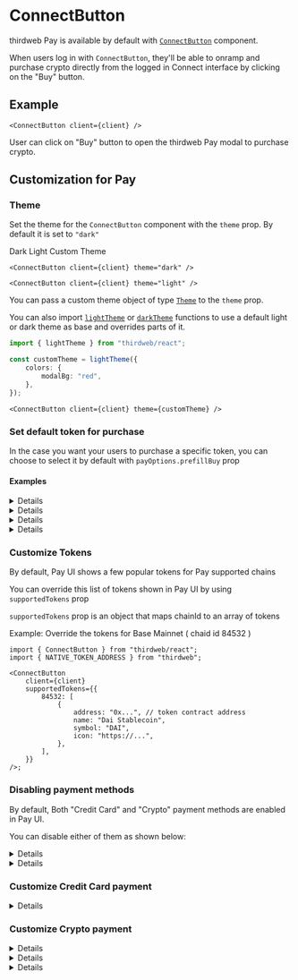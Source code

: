 
# ConnectButton

thirdweb Pay is available by default with [`ConnectButton`](/typescript/v5/react/components/ConnectButton) component.

When users log in with `ConnectButton`, they'll be able to onramp and purchase crypto directly from the logged in Connect interface by clicking on the "Buy" button.

## Example

```tsx
<ConnectButton client={client} />
```

<Steps>

<Step title="Details Modal of ConnectButton">

User can click on "Buy" button to open the thirdweb Pay modal to purchase crypto.

<DocImage src={connectButtonImage} />

</Step>

<Step title="thirdweb Pay UI">
	<DocImage src={buyModalImage} />
</Step>

</Steps>

## Customization for Pay

### Theme

Set the theme for the `ConnectButton` component with the `theme` prop. By default it is set to `"dark"`

<Tabs defaultValue="tab-1">
	<TabsList>
		<TabsTrigger value="tab-1"> Dark </TabsTrigger>
		<TabsTrigger value="tab-2"> Light </TabsTrigger>
		<TabsTrigger value="tab-3"> Custom Theme </TabsTrigger>
	</TabsList>
	<TabsContent value="tab-1">

```tsx
<ConnectButton client={client} theme="dark" />
```

<DocImage src={buyModalImage} />

</TabsContent>

<TabsContent value="tab-2">

```tsx
<ConnectButton client={client} theme="light" />
```

<DocImage src={buyModalImageLight} />

</TabsContent>

<TabsContent value="tab-3">

You can pass a custom theme object of type [`Theme`](/references/typescript/v5/Theme) to the `theme` prop.

You can also import [`lightTheme`](/references/typescript/v5/lightTheme)
or [`darkTheme`](/references/typescript/v5/darkTheme)
functions to use a default light or dark theme as base and overrides parts of it.

```ts
import { lightTheme } from "thirdweb/react";

const customTheme = lightTheme({
	colors: {
		modalBg: "red",
	},
});
```

```tsx
<ConnectButton client={client} theme={customTheme} />
```

</TabsContent>

</Tabs>

### Set default token for purchase

In the case you want your users to purchase a specific token, you can choose to select it by default with `payOptions.prefillBuy` prop

#### Examples

<Details summary="Set an ERC-20 token" >

Example: Set USDC on polygon as default token for purchase

```tsx
import { polygon } from "thirdweb/chains";

<ConnectButton
	client={client}
	detailsModal={{
		payOptions: {
			prefillBuy: {
				token: {
					address: "0x3c499c542cEF5E3811e1192ce70d8cC03d5c3359",
					name: "USD Coin",
					symbol: "USDC",
					icon: "...", // optional
				},
				chain: polygon,
			},
		},
	}}
/>;
```

</Details>

<Details summary="Set a Native Token" >

You can leave out the `token` field to set a native token as default token for purchase and simply set the `chain` field.

Example: Set Base mainnet native token as default token for purchase

```tsx
import { base } from "thirdweb/chains";

<ConnectButton
	client={client}
	detailsModal={{
		payOptions: {
			prefillBuy: {
				chain: base,
			},
		},
	}}
/>;
```

</Details>

<Details summary="Set a default token amount" >

By default, No buy amount is set. You can suggest a default buy amount by setting the `amount` field.

Example: Set 0.1 Base ETH (native token) by default

```tsx
import { base } from "thirdweb/chains";

<ConnectButton
	client={client}
	detailsModal={{
		payOptions: {
			prefillBuy: {
				chain: base,
				amount: "0.1", // suggest 0.1 Base
			},
		},
	}}
/>;
```

</Details>

<Details summary="Disable Ediiting token / amount / chain" >

You can disable editing of token, amount and / or chain by setting the `allowEdits` field.

```tsx
import { base } from "thirdweb/chains";

<ConnectButton
	client={client}
	detailsModal={{
		payOptions: {
			prefillBuy: {
				chain: base,
			},
			allowEdits: {
				amount: true, // allow editing buy amount
				token: false, // disable selecting buy token
				chain: false, // disable selecting buy chain
			},
		},
	}}
/>;
```

</Details>

### Customize Tokens

By default, Pay UI shows a few popular tokens for Pay supported chains

You can override this list of tokens shown in Pay UI by using `supportedTokens` prop

`supportedTokens` prop is an object that maps chainId to an array of tokens

Example: Override the tokens for Base Mainnet ( chaid id 84532 )

```tsx
import { ConnectButton } from "thirdweb/react";
import { NATIVE_TOKEN_ADDRESS } from "thirdweb";

<ConnectButton
	client={client}
	supportedTokens={{
		84532: [
			{
				address: "0x...", // token contract address
				name: "Dai Stablecoin",
				symbol: "DAI",
				icon: "https://...",
			},
		],
	}}
/>;
```

### Disabling payment methods

By default, Both "Credit Card" and "Crypto" payment methods are enabled in Pay UI.

You can disable either of them as shown below:

<Details summary="Disable Crypto" >

```tsx
<ConnectButton
	client={client}
	detailsModal={{
		payOptions: {
			buyWithCrypto: false,
		},
	}}
/>
```

</Details>

<Details summary="Disable Credit Card" >

```tsx
<ConnectButton
	client={client}
	detailsModal={{
		payOptions: {
			buyWithFiat: false,
		},
	}}
/>
```

</Details>

### Customize Credit Card payment

<Details summary="Enable Test Mode" >

Test mode allows you to test the credit card payment flow without actually making a payment using a test card.

```tsx
<ConnectButton
	client={client}
	detailsModal={{
		payOptions: {
			buyWithFiat: {
				testMode: true,
			},
		},
	}}
/>
```

</Details>

### Customize Crypto payment

<Details summary="Set a ERC-20 token as default token for payment" >

Example: Set USDC on polygon as default token for crypto payment

```tsx
import { base } from "thirdweb/chains";

<ConnectButton
	client={client}
	detailsModal={{
		payOptions: {
			buyWithCrypto: {
				prefillSource: {
					token: {
						address: "0x3c499c542cEF5E3811e1192ce70d8cC03d5c3359",
						name: "USD Coin",
						symbol: "USDC",
						icon: "...", // optional
					},
					chain: polygon,
				},
			},
		},
	}}
/>;
```

</Details>

<Details summary="Set a Native token as default token for payment" >

Example: Set Base Mainnet native token as default source token for crypto payment

```tsx
import { base } from "thirdweb/chains";

<ConnectButton
	client={client}
	detailsModal={{
		payOptions: {
			buyWithCrypto: {
				prefillSource: {
					chain: base,
				},
			},
		},
	}}
/>;
```

</Details>

<Details summary="Set a payment token and disable token/chain selection" >

Example: Set Base Mainnet native token as default source token for crypto payment and disable selecting any other token

```tsx
import { base } from "thirdweb/chains";

<ConnectButton
	client={client}
	detailsModal={{
		payOptions: {
			buyWithCrypto: {
				prefillSource: {
					chain: base,
				},
				allowEdits: {
					token: false, // disable selecting source token
					chain: false, // disable selecting source chain
				},
			},
		},
	}}
/>;
```

</Details>
